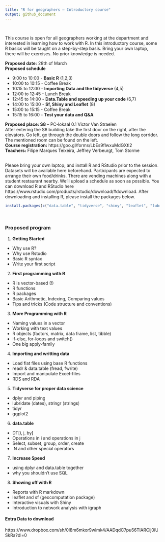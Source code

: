 ```yaml
---
title: "R for geographers – Introductory course"
output: github_document
---
```


<br>  
  
This course is open for all geographers working at the department and interested in learning how to work with R. In this introductory course, some R basics will be taught on a step-by-step basis. Bring your own laptop, there will be exercises. No prior knowledge is needed.
<br>  

**Proposed date:** 28th of March  
**Proposed schedule**

- 9:00 to 10:00 - **Basic R** (1,2,3)
- 10:00 to 10:15 - Coffee Break
- 10:15 to 12:00 - **Importing Data and the tidyverse** (4,5)
- 12:00 to 12:45 - Lunch Break
- 12:45 to 14:00 - **Data.Table and speeding up your code** (6,7)
- 14:00 to 15:00 - **Sf, Shiny and Leaflet** (8)
- 15:00 to 15:15 - Coffee Break
- 15:15 to 16:00 - **Test your data and Q&A**

**Proposed place: S8** – PC-lokaal 0.1 Victor Van Straelen   
After entering the S8 building take the first door on the right, after the elevators. Go left, go through the double doors and follow the long corridor. The mentioned room can be found on the left.  
**Course registration:** https://goo.gl/forms/LbEs9fIwxuMdGXtI2  
**Teachers:** Filipe Marques Teixeira, Jeffrey Verbeurgt, Tom Storme  
<br>  

Please bring your own laptop, and install R and RStudio prior to the session. Datasets will be available here beforehand.
Participants are expected to arrange their own food/drinks. There are vending machines along with a student restaurant nearby. We'll upload a schedule as soon as possible.
You can download R and RStudio here https://www.rstudio.com/products/rstudio/download/#download. After downloading and installing R, please install the packages below.

```r
install.packages(c("data.table", "tidyverse", "shiny", "leaflet", "lubridate", "igraph", "tidyr", "sf", "sp", "rgdal"))
```
<br>  

### Proposed program
1. **Getting Started**
-	Why use R?
-	Why use Rstudio
-	Basic R syntax
-	Write your first script  

2. **First programming with R**
-	R is vector-based (!)
-	R functions
-	R packages
-	Basic Arithmetic, Indexing, Comparing values
-	Tips and tricks (Code structure and conventions)  

3. **More Programming with R**
-	Naming values in a vector
-	Working with text values
-	R objects (factors, matrix, data frame, list, tibble)
-	If-else, for-loops and switch()
-	One big apply-family  

4. **Importing and writting data**
-	Load flat files using base R functions
-	readr & data.table (fread, fwrite)
-	Import and manipulate Excel-files
-	RDS and RDA

5. **Tidyverse for proper data science**
-	dplyr and piping
-	lubridate (dates), stringr (strings)
-	tidyr
-	ggplot2

6. **data.table**
-	DT[i, j, by]
-	Operations in i and operations in j
-	Select, subset, group, order, create
-	.N and other special operators  

7. **Increase Speed**
-	using dplyr and data.table together
-	why you shouldn’t use SQL

8. **Showing off with R**
-	Reports with R markdown
- leaflet and sf (geocomputation package)
-	Interactive visuals with Shiny
-	Introduction to network analysis with igraph


#### Extra Data to download
https://www.dropbox.com/sh/0l8m6mkor9wlmk4/AADqdC7pu66TlARCij0iUSkRa?dl=0